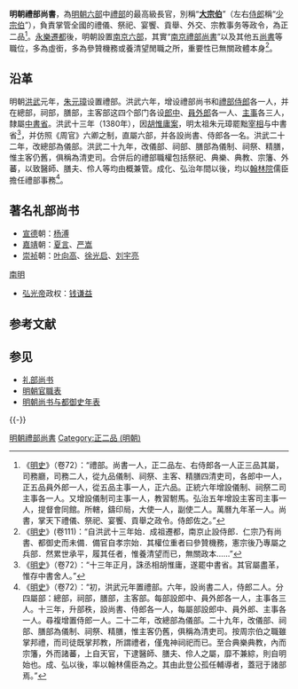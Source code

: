 '''明朝禮部尚書'''，為[[明朝|明朝]][[六部|六部]]中[[禮部|禮部]]的最高級長官，別稱“'''[[大宗伯|大宗伯]]'''”（左右[[禮部侍郎|侍郎]]稱“[[少宗伯|少宗伯]]”），負責掌管全國的禮儀、祭祀、宴饗、貢舉、外交、宗教事务等政令，為正二品<ref>《[[明史|明史]]》（卷72）：“禮部。尚書一人，正二品左、右侍郎各一人正三品其屬，司務廳，司務二人，從九品儀制、祠祭、主客、精膳四清吏司，各郎中一人，正五品員外郎一人，從五品主事一人，正六品。正統六年增設儀制、祠祭二司主事各一人。又增設儀制司主事一人，教習駙馬。弘治五年增設主客司主事一人，提督會同館。所轄，鑄印局，大使一人，副使二人。萬曆九年革一人。尚書，掌天下禮儀、祭祀、宴饗、貢舉之政令。侍郎佐之。”</ref>。[[永樂遷都|永樂遷都]]後，明朝設置[[南京六部|南京六部]]，其實“[[南京禮部尚書|南京禮部尚書]]”以及其他五[[尚書|尚書]]等職位，多為虛銜，多為參贊機務或養清望閒職之所，重要性已無關政體本身<ref>《[[明史|明史]]》(卷111)：“自洪武十三年始．成祖遷都，南京止設侍郎．仁宗乃有尚書、都御史而未備．備官自孝宗始．其權位重者曰參贊機務，憲宗後乃專屬之兵部．然累世承平，履其任者，惟養清望而已，無關政本……”</ref>。

== 沿革 ==
明朝[[洪武|洪武]]元年，[[朱元璋|朱元璋]]设置禮部。洪武六年，增设禮部尚书和[[禮部侍郎|禮部侍郎]]各一人，并在總部，祠部，膳部，主客部这四个部门各设[[郎中|郎中]]、[[員外郎|員外郎]]各一人、[[主事|主事]]各三人，隸屬[[明朝中书省|中書省]]。洪武十三年（1380年），因[[胡惟庸案|胡惟庸案]]，明太祖朱元璋罷黜[[宰相|宰相]]与中書省<ref>《[[明史|明史]]》（卷72）：“十三年正月，誅丞相胡惟庸，遂罷中書省。其官屬盡革，惟存中書舍人。”</ref>，并仿照《周官》六卿之制，直屬六部，并各設尚書、侍郎各一名。洪武二十二年，改總部為儀部。洪武二十九年，改儀部、祠部、膳部為儀制、祠祭、精膳，惟主客仍舊，俱稱為清吏司。合併后的禮部職權包括祭祀、典樂、典教、宗籓、外蕃，以致醫師、膳夫、伶人等均由概兼管。成化、弘治年間以後，均以[[翰林院|翰林院]]儒臣擔任禮部事務<ref>《[[明史|明史]]》（卷72）：“初，洪武元年置禮部。六年，設尚書二人，侍郎二人。分四屬部：總部，祠部，膳部，主客部。每部設郎中、員外郎各一人，主事各三人。十三年，升部秩，設尚書、侍郎各一人，每屬部設郎中、員外郎、主事各一人。尋複增置侍郎一人。二十二年，改總部為儀部。二十九年，改儀部、祠部、膳部為儀制、祠祭、精膳，惟主客仍舊，俱稱為清吏司。按周宗伯之職雖掌邦禮，而司徒既掌邦教，所謂禮者，僅鬼神祠祀而已。至合典樂典教，內而宗籓，外而諸蕃，上自天官，下逮醫師、膳夫、伶人之屬，靡不兼綜，則自明始也。成、弘以後，率以翰林儒臣為之。其由此登公孤任輔導者，蓋冠于諸部焉。”</ref>。

== 著名礼部尚书 ==
* [[宣德|宣德]]朝：[[杨溥_(明朝)|杨溥]]
* [[嘉靖|嘉靖]]朝：[[夏言|夏言]]、[[严嵩|严嵩]]
* [[崇祯|崇祯]]朝：[[叶向高|叶向高]]、[[徐光启|徐光启]]、[[刘宇亮|刘宇亮]]

; [[南明|南明]]
* [[弘光帝|弘光帝]]政权：[[钱谦益|钱谦益]]

==参考文献==
{{Wikisource|明史/卷72}}
<div class="references-small">
<references />
</div>

== 参见 ==
* [[礼部尚书|礼部尚书]]
* [[明朝官職表|明朝官職表]]
* [[明朝尚书与都御史年表|明朝尚书与都御史年表]]

{{-}}
{{明朝中央官制|nocat}}
{{明朝六部}}

[[Category:明朝禮部尚書|]]
[[Category:正二品_(明朝)|Category:正二品 (明朝)]]